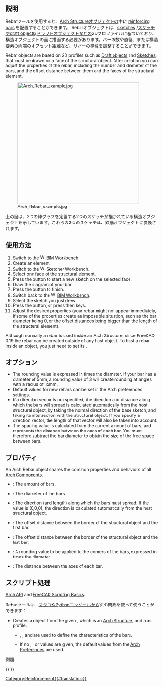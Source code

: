 <languages/>

<div class="mw-translate-fuzzy">
{{docnav|[[Arch_Rebar_BeamReinforcement|BeamReinforcement]]|[[Arch_Floor|Floor]]|[[Arch_Workbench|Arch]]|IconL=Arch_Rebar_BeamReinforcement.svg |IconC=Workbench_Arch.svg |IconR=Arch_Floor.svg}}
</div>

{{Docnav
|
|[[Reinforcement_StraightRebar|StraightRebar]]
|[[Reinforcement_Workbench|Reinforcement]]
|IconL=
|IconR=Reinforcement_StraightRebar.svg
|IconC=Reinforcement_Workbench.svg
}}

{{VeryImportantMessage|THIS COMMAND IS PART OF THE INTEGRATED [[BIM_Workbench|BIM WORKBENCH]] IN V1.0<br>
This page has been updated for that version.}}

<div class="mw-translate-fuzzy">
{{GuiCommand/ja
|Name=Arch Rebar
|Name/ja=Arch Rebar
|MenuLocation=Arch → Rebar
|Workbenches=[[Arch Module|Arch]]
|Shortcut=R B
|SeeAlso=[[Arch Structure|Arch Structure]], [[Reinforcement Addon|Reinforcement Addon]]
}}
</div>

<span id="Description"></span>
==説明==

<div class="mw-translate-fuzzy">
Rebarツールを使用すると、[[Arch Structure]]オブジェクトの中に [http://en.wikipedia.org/wiki/Rebar reinforcing bars] を配置することができます。 Rebarオブジェクトは、[[Sketcher_Workbench|sketches]] /[[Sketcher_Workbench|スケッチ]]や[[Draft_Workbench|draft objects]]/[[Draft_Workbench|ドラフトオブジェクト]]などの2Dプロファイルに基づいており、構造オブジェクトの面に描画する必要があります。バーの数や直径、または構造要素の両端のオフセット距離など、リバーの構成を調整することができます。
</div>

Rebar objects are based on 2D profiles such as [[Draft_Workbench|Draft objects]] and [[Sketcher_Workbench|Sketches]], that must be drawn on a face of the structural object. After creation you can adjust the properties of the rebar, including the number and diameter of the bars, and the offset distance between them and the faces of the structural element.

[[Image:Arch Rebar example.jpg|400px]]
<div class="mw-translate-fuzzy">
上の図は、2つの棒グラフを定義する2つのスケッチが描かれている構造オブジェクトを示しています。これらの2つのスケッチは、鉄筋オブジェクトに変換されます。
</div>

<span id="Usage"></span>
<div class="mw-translate-fuzzy">
==使用方法==
</div>

# Switch to the [[Image:Workbench_BIM.svg|16px]] [[BIM_Workbench|BIM Workbench]]
# Create an {{Button|[[Image:Arch_Structure.svg|16px]] [[Arch_Structure|Arch Structure]]}} element.
# Switch to the [[Image:Workbench_Sketcher.svg|16px]] [[Sketcher_Workbench|Sketcher Workbench]].
# Select one face of the structural element.
# Press the {{Button|[[Image:Sketcher_NewSketch.svg|16px]] [[Sketcher_NewSketch|New Sketch]]}} button to start a new sketch on the selected face.
# Draw the diagram of your bar.
# Press the {{Button|[[Image:Sketcher_LeaveSketch.svg|16px]] [[Sketcher_LeaveSketch|Leave Sketch]]}} button to finish.
# Switch back to the [[Image:Workbench_BIM.svg|16px]] [[BIM_Workbench|BIM Workbench]].
# Select the sketch you just drew.
# Press the {{Button|[[Image:Arch_Rebar.svg|16px]] [[Arch_Rebar|Rebar]]}} button, or press {{KEY|R}} then {{KEY|B}} keys.
# Adjust the desired properties (your rebar might not appear immediately, if some of the properties create an impossible situation, such as the bar diameter being 0, or the offset distances being bigger than the length of the structural element).

Although normally a rebar is used inside an Arch Structure, since FreeCAD 0.19 the rebar can be created outside of any host object. To host a rebar inside an object, you just need to set its {{PropertyData|Host}}.

<span id="Options"></span>
==オプション==

* The rounding value is expressed in times the diameter. If your bar has a diameter of 5mm, a rounding value of 3 will create rounding at angles with a radius of 15mm.
* Default values for new rebars can be set in the Arch preferences settings.
* If a direction vector is not specified, the direction and distance along which the bars will spread is calculated automatically from the host structural object, by taking the normal direction of the base sketch, and taking its intersection with the structural object. If you specify a direction vector, the length of that vector will also be taken into account.
* The spacing value is calculated from the current amount of bars, and represents the distance between the axes of each bar. You must therefore subtract the bar diameter to obtain the size of the free space between bars.

<span id="Properties"></span>
==プロパティ==

An Arch Rebar object shares the common properties and behaviors of all [[Arch_Component|Arch Components]].

* {{PropertyData|Amount}}: The amount of bars.
* {{PropertyData|Diameter}}: The diameter of the bars.
* {{PropertyData|Direction}}: The direction (and length) along which the bars must spread. If the value is (0,0,0), the direction is calculated automatically from the host structural object.
* {{PropertyData|Offset Start}}: The offset distance between the border of the structural object and the first bar.
* {{PropertyData|Offset End}}: The offset distance between the border of the structural object and the last bar.
* {{PropertyData|Rounding}}: A rounding value to be applied to the corners of the bars, expressed in times the diameter.
* {{PropertyData|Spacing}}: The distance between the axes of each bar.

<span id="Scripting"></span>
<div class="mw-translate-fuzzy">
==スクリプト処理==
</div>

{{Emphasis|See also:}} [[Arch_API|Arch API]] and [[FreeCAD_Scripting_Basics|FreeCAD Scripting Basics]].

<div class="mw-translate-fuzzy">
Rebarツールは、[[macros|マクロ]]やPythonコンソールから次の関数を使って使うことができます：
</div>

{{Code|code=
Rebar = makeRebar(baseobj=None, sketch=None, diameter=None, amount=1, offset=None, name="Rebar")
}}

* Creates a {{incode|Rebar}} object from the given {{incode|baseobj}}, which is an [[Arch Structure|Arch Structure]], and a {{incode|sketch}} as profile.
** {{incode|diameter}}, {{incode|amount}}, and {{incode|offset}} are used to define the characteristics of the bars.
** If no {{incode|diameter}}, {{incode|amount}}, or {{incode|offset}} values are given, the default values from the [[Arch Preferences|Arch Preferences]] are used.

例題:

{{Code|code=
import FreeCAD, Arch, Part

Structure = Arch.makeStructure(None, length=1000, width=1000, height=3000)
Structure.ViewObject.Transparency = 80
FreeCAD.ActiveDocument.recompute()

p1 = FreeCAD.Vector(-400, 400, 0)
p2 = FreeCAD.Vector(400, 400, 0)
Sketch = FreeCAD.ActiveDocument.addObject('Sketcher::SketchObject', 'Sketch')
Sketch.MapMode = "FlatFace"
Sketch.Support = [(Structure, "Face6")]
Sketch.addGeometry(Part.LineSegment(p1, p2))
FreeCAD.ActiveDocument.recompute()

Rebar = Arch.makeRebar(Structure, Sketch, diameter=80, amount=7, offset=50)
Rebar.OffsetStart = 100
Rebar.OffsetEnd = 100
FreeCAD.ActiveDocument.recompute()
}}


{{Docnav
|
|[[Reinforcement_StraightRebar|StraightRebar]]
|[[Reinforcement_Workbench|Reinforcement]]
|IconL=
|IconR=Reinforcement_StraightRebar.svg
|IconC=Reinforcement_Workbench.svg
}}

<div class="mw-translate-fuzzy">
{{docnav|[[Arch_Rebar_BeamReinforcement|BeamReinforcement]]|[[Arch_Floor|Floor]]|[[Arch_Workbench|Arch]]|IconL=Arch_Rebar_BeamReinforcement.svg |IconC=Workbench_Arch.svg |IconR=Arch_Floor.svg}}
</div>

[[Category:Reinforcement{{#translation:}}]]
{{BIM_Tools_navi{{#translation:}}}}
{{Userdocnavi{{#translation:}}}}